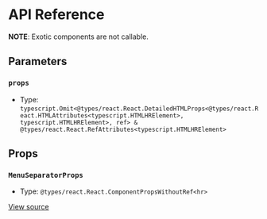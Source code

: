 # API Reference

**NOTE**: Exotic components are not callable.

## Parameters

### `props`

- Type: `typescript.Omit<@types/react.React.DetailedHTMLProps<@types/react.React.HTMLAttributes<typescript.HTMLHRElement>, typescript.HTMLHRElement>, ref> & @types/react.React.RefAttributes<typescript.HTMLHRElement>`

## Props

### `MenuSeparatorProps`

- Type: `@types/react.React.ComponentPropsWithoutRef<hr>`

[View source](https://github.com/vtex/shoreline/blob/56fdd88fc/packages/components/src/menu/menu-separator.tsx#L5)
